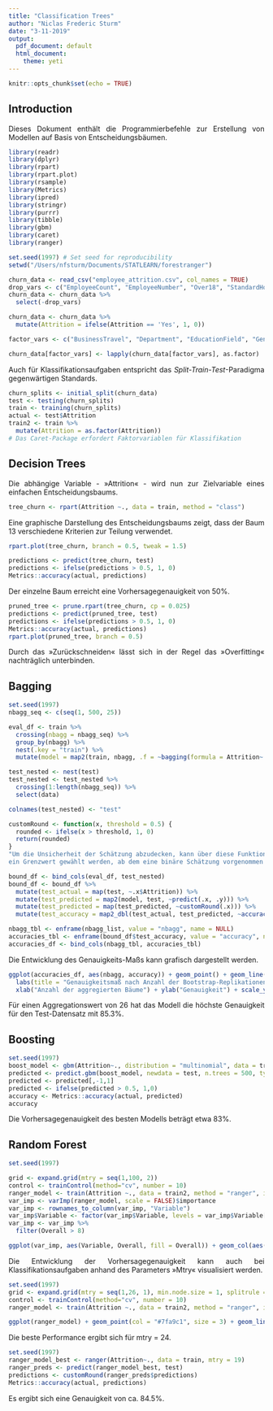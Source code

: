 ```yaml
---
title: "Classification Trees"
author: "Niclas Frederic Sturm"
date: "3-11-2019"
output:
  pdf_document: default
  html_document:
    theme: yeti
---
```


<style>
body {
text-align: justify}
</style>

```r
knitr::opts_chunk$set(echo = TRUE)
```

## Introduction

Dieses Dokument enthält die Programmierbefehle zur Erstellung von Modellen auf Basis von Entscheidungsbäumen. 

```r
library(readr)
library(dplyr)
library(rpart)
library(rpart.plot)
library(rsample)
library(Metrics)
library(ipred)
library(stringr)
library(purrr)
library(tibble)
library(gbm)
library(caret)
library(ranger)

set.seed(1997) # Set seed for reproducibility
setwd("/Users/nfsturm/Documents/STATLEARN/forestranger")

churn_data <- read_csv("employee_attrition.csv", col_names = TRUE)
drop_vars <- c("EmployeeCount", "EmployeeNumber", "Over18", "StandardHours", "HourlyRate", "MonthlyRate", "DailyRate")
churn_data <- churn_data %>%
  select(-drop_vars)

churn_data <- churn_data %>%
  mutate(Attrition = ifelse(Attrition == 'Yes', 1, 0))

factor_vars <- c("BusinessTravel", "Department", "EducationField", "Gender", "JobRole", "MaritalStatus", "OverTime")

churn_data[factor_vars] <- lapply(churn_data[factor_vars], as.factor)

```

Auch für Klassifikationsaufgaben entspricht das *Split-Train-Test*-Paradigma gegenwärtigen Standards. 

```r
churn_splits <- initial_split(churn_data)
test <- testing(churn_splits)
train <- training(churn_splits)
actual <- test$Attrition
train2 <- train %>%
  mutate(Attrition = as.factor(Attrition)) 
# Das Caret-Package erfordert Faktorvariablen für Klassifikation
```

## Decision Trees

Die abhängige Variable - »Attrition« - wird nun zur Zielvariable eines einfachen Entscheidungsbaums. 

```r
tree_churn <- rpart(Attrition ~., data = train, method = "class")
```

Eine graphische Darstellung des Entscheidungsbaums zeigt, dass der Baum 13 verschiedene Kriterien zur Teilung verwendet. 

```r
rpart.plot(tree_churn, branch = 0.5, tweak = 1.5)
```

```r
predictions <- predict(tree_churn, test)
predictions <- ifelse(predictions > 0.5, 1, 0)
Metrics::accuracy(actual, predictions)
```

Der einzelne Baum erreicht eine Vorhersagegenauigkeit von 50%. 

```r
pruned_tree <- prune.rpart(tree_churn, cp = 0.025)
predictions <- predict(pruned_tree, test)
predictions <- ifelse(predictions > 0.5, 1, 0)
Metrics::accuracy(actual, predictions)
rpart.plot(pruned_tree, branch = 0.5)
```

Durch das »Zurückschneiden« lässt sich in der Regel das »Overfitting« nachträglich unterbinden. 

## Bagging 

```r
set.seed(1997)
nbagg_seq <- c(seq(1, 500, 25))

eval_df <- train %>%
  crossing(nbagg = nbagg_seq) %>%
  group_by(nbagg) %>%
  nest(.key = "train") %>%
  mutate(model = map2(train, nbagg, .f = ~bagging(formula = Attrition~., data = .x, nbagg = .y)))

test_nested <- nest(test)
test_nested <- test_nested %>%
  crossing(1:length(nbagg_seq)) %>%
  select(data)

colnames(test_nested) <- "test"

customRound <- function(x, threshold = 0.5) {
  rounded <- ifelse(x > threshold, 1, 0)
  return(rounded)
} 
"Um die Unsicherheit der Schätzung abzudecken, kann über diese Funktion
ein Grenzwert gewählt werden, ab dem eine binäre Schätzung vorgenommen wird."

bound_df <- bind_cols(eval_df, test_nested)
bound_df <- bound_df %>%
  mutate(test_actual = map(test, ~.x$Attrition)) %>%
  mutate(test_predicted = map2(model, test, ~predict(.x, .y))) %>%
  mutate(test_predicted = map(test_predicted, ~customRound(.x))) %>%
  mutate(test_accuracy = map2_dbl(test_actual, test_predicted, ~accuracy(actual = .x, predicted = .y)))

nbagg_tbl <- enframe(nbagg_list, value = "nbagg", name = NULL)
accuracies_tbl <- enframe(bound_df$test_accuracy, value = "accuracy", name = NULL)
accuracies_df <- bind_cols(nbagg_tbl, accuracies_tbl)
```

Die Entwicklung des Genauigkeits-Maßs kann grafisch dargestellt werden. 

```r
ggplot(accuracies_df, aes(nbagg, accuracy)) + geom_point() + geom_line() + theme_classic() + 
  labs(title = "Genauigkeitsmaß nach Anzahl der Bootstrap-Replikationen", caption = "Verwendung 20 diskreter Werte") + 
  xlab("Anzahl der aggregierten Bäume") + ylab("Genauigkeit") + scale_y_continuous(limits = c(0.8, 0.87)) + scale_x_continuous(limits = c(0, 500))
```

Für einen Aggregationswert von 26 hat das Modell die höchste Genauigkeit für den Test-Datensatz mit 85.3%. 

## Boosting

```r
set.seed(1997)
boost_model <- gbm(Attrition~., distribution = "multinomial", data = train, n.trees = 500, shrinkage = 0.002, n.minobsinnode = 10, cv.folds = 10)
predicted <- predict.gbm(boost_model, newdata = test, n.trees = 500, type = "response") 
predicted <- predicted[,-1,1]
predicted <- ifelse(predicted > 0.5, 1,0)
accuracy <- Metrics::accuracy(actual, predicted)
accuracy
```

Die Vorhersagegenauigkeit des besten Modells beträgt etwa 83%. 

## Random Forest

```r
set.seed(1997)

grid <- expand.grid(mtry = seq(1,100, 2))
control <- trainControl(method="cv", number = 10)
ranger_model <- train(Attrition ~., data = train2, method = "ranger", importance = "impurity")
var_imp <- varImp(ranger_model, scale = FALSE)$importance
var_imp <- rownames_to_column(var_imp, "Variable")
var_imp$Variable <- factor(var_imp$Variable, levels = var_imp$Variable[order(var_imp$Overall)])
var_imp <- var_imp %>%
  filter(Overall > 8)
```

```r
ggplot(var_imp, aes(Variable, Overall, fill = Overall)) + geom_col(aes(fill = Overall)) + coord_flip() + theme_classic() + labs(title = "Variableneinfluss im Random Forest", subtitle = "Anmerkung: Cut-Off bei 8%") + geom_text(aes(label=round(Overall, digits = 2)), nudge_y =1, col = "black") + scale_fill_gradient2(low="#e7eff6", high="#63ace5")
```

Die Entwicklung der Vorhersagegenauigkeit kann auch bei Klassifikationsaufgaben anhand des Parameters »Mtry« visualisiert werden. 

```r
set.seed(1997)
grid <- expand.grid(mtry = seq(1,26, 1), min.node.size = 1, splitrule = "gini")
control <- trainControl(method="cv", number = 10)
ranger_model <- train(Attrition ~., data = train2, method = "ranger", importance = "impurity", tuneGrid = grid, trControl = control)

ggplot(ranger_model) + geom_point(col = "#7fa9c1", size = 3) + geom_line(col = "#7fa9c1", size = 1) + theme_classic() + xlab("Anzahl von Mtry") + scale_x_continuous(breaks = seq(1, 26, 2)) + scale_y_continuous(limits = c(0.84, 0.87)) + labs(title = "Random Forest Accuracy", subtitle = "Optimierung durch Kreuzvalidierung") 

```

Die beste Performance ergibt sich für mtry = 24. 

```r
set.seed(1997)
ranger_model_best <- ranger(Attrition~., data = train, mtry = 19)
ranger_preds <- predict(ranger_model_best, test)
predictions <- customRound(ranger_preds$predictions)
Metrics::accuracy(actual, predictions)
```

Es ergibt sich eine Genauigkeit von ca. 84.5%. 